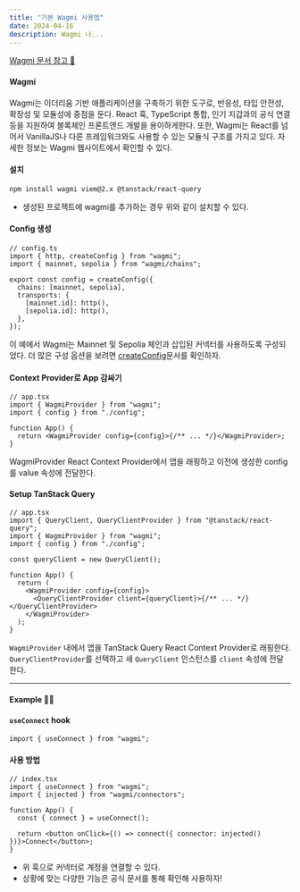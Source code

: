 ```yaml
---
title: "기본 Wagmi 사용법"
date: 2024-04-16
description: Wagmi 너...
---
```


[Wagmi 문서 참고 📃](https://wagmi.sh/)

#### Wagmi

Wagmi는 이더리움 기반 애플리케이션을 구축하기 위한 도구로, 반응성, 타입 안전성, 확장성 및 모듈성에 중점을 둔다. React 훅, TypeScript 통합, 인기 지갑과의 공식 연결 등을 지원하여 블록체인 프론트엔드 개발을 용이하게한다.
또한, Wagmi는 React를 넘어서 VanillaJS나 다른 프레임워크와도 사용할 수 있는 모듈식 구조를 가지고 있다. 자세한 정보는 Wagmi 웹사이트에서 확인할 수 있다.

#### 설치

```tsx
npm install wagmi viem@2.x @tanstack/react-query
```

- 생성된 프로젝트에 wagmi를 추가하는 경우 위와 같이 설치할 수 있다.

#### Config 생성

```tsx
// config.ts
import { http, createConfig } from "wagmi";
import { mainnet, sepolia } from "wagmi/chains";

export const config = createConfig({
  chains: [mainnet, sepolia],
  transports: {
    [mainnet.id]: http(),
    [sepolia.id]: http(),
  },
});
```

이 예에서 Wagmi는 Mainnet 및 Sepolia 체인과 삽입된 커넥터를 사용하도록 구성되었다. 더 많은 구성 옵션을 보려면 [createConfig](https://wagmi.sh/react/api/createConfig)문서를 확인하자.

#### Context Provider로 App 감싸기

```tsx
// app.tsx
import { WagmiProvider } from "wagmi";
import { config } from "./config";

function App() {
  return <WagmiProvider config={config}>{/** ... */}</WagmiProvider>;
}
```

WagmiProvider React Context Provider에서 앱을 래핑하고 이전에 생성한 config를 value 속성에 전달한다.

#### Setup TanStack Query

```tsx
// app.tsx
import { QueryClient, QueryClientProvider } from "@tanstack/react-query";
import { WagmiProvider } from "wagmi";
import { config } from "./config";

const queryClient = new QueryClient();

function App() {
  return (
    <WagmiProvider config={config}>
      <QueryClientProvider client={queryClient}>{/** ... */}</QueryClientProvider>
    </WagmiProvider>
  );
}
```

`WagmiProvider` 내에서 앱을 TanStack Query React Context Provider로 래핑한다. `QueryClientProvider`를 선택하고 새 `QueryClient` 인스턴스를 `client` 속성에 전달한다.

---

#### Example 🐱‍🏍

#### `useConnect` hook

```tsx
import { useConnect } from "wagmi";
```

#### 사용 방법

```tsx
// index.tsx
import { useConnect } from "wagmi";
import { injected } from "wagmi/connectors";

function App() {
  const { connect } = useConnect();

  return <button onClick={() => connect({ connector: injected() })}>Connect</button>;
}
```

- 위 훅으로 커넥터로 계정을 연결할 수 있다.
- 상황에 맞는 다양한 기능은 공식 문서를 통해 확인해 사용하자!
